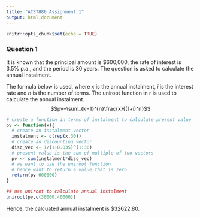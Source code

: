 ```yaml
---
title: "ACST886 Assignment 1"
output: html_document
---
```


```r
knitr::opts_chunk$set(echo = TRUE)
```


### Question 1
It is known that the principal amount is $600,000, the rate of interest is 3.5% p.a., and the period is 30 years. The question is asked to calculate the annual instalment.

The formula below is used, where $x$ is the annual instalment, $i$ is the interest rate and $n$ is the number of terms. The uniroot function in r is used to calculate the annual instalment.$$pv=\sum_{k=1}^{n}\frac{x}{(1+i)^n}$$

```r
# create a function in terms of instalment to calculate present value
pv <- function(x){
  # create an instalment vector
  instalment <- c(rep(x,30))
  # create an discounting vector
  disc_vec <- 1/(1+0.035)^(1:30)
  # present value is the sum of multiple of two vectors
  pv <- sum(instalment*disc_vec)
  # we want to use the uniroot function
  # hence want to return a value that is zero
  return(pv-600000)
}

## use uniroot to calculate annual instalment
uniroot(pv,c(30000,40000))
```
Hence, the calcuated annual instalment is $32622.80.